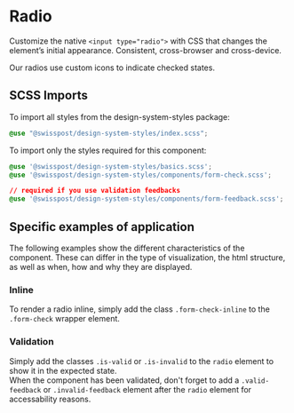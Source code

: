 
<Meta title="Components/Radio" />

# Radio

<p className="lead">
  Customize the native <code>&lt;input type="radio"&gt;</code> with CSS that changes the element’s
  initial appearance. Consistent, cross-browser and cross-device.
</p>

Our radios use custom icons to indicate checked states.

<Canvas>
  <Story id="components-radio--default" />
</Canvas>
<ArgsTable story="^" />

## SCSS Imports

To import all styles from the design-system-styles package:

```css dark
@use "@swisspost/design-system-styles/index.scss";
```

To import only the styles required for this component:

```css dark
@use '@swisspost/design-system-styles/basics.scss';
@use '@swisspost/design-system-styles/components/form-check.scss';

// required if you use validation feedbacks
@use '@swisspost/design-system-styles/components/form-feedback.scss';
```

## Specific examples of application

The following examples show the different characteristics of the component. These can differ in the type of visualization, the html structure, as well as when, how and why they are displayed.

### Inline

To render a radio inline, simply add the class `.form-check-inline` to the `.form-check` wrapper element.

<Canvas>
  <Story id="components-radio--inline" />
</Canvas>

### Validation

Simply add the classes `.is-valid` or `.is-invalid` to the `radio` element to show it in the expected state.<br/>
When the component has been validated, don't forget to add a `.valid-feedback` or `.invalid-feedback` element after the `radio` element for accessability reasons.

<Canvas>
  <Story id="components-radio--validation" />
</Canvas>
